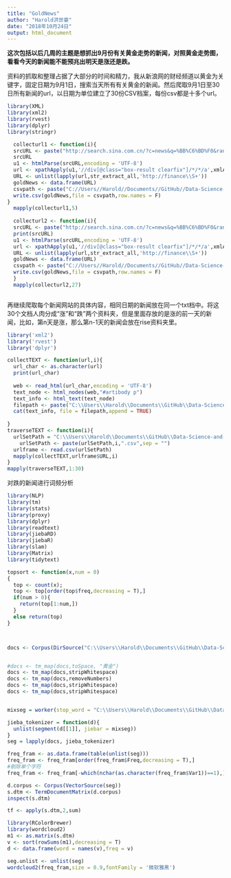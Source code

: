 ```yaml
---
title: "GoldNews"
author: "Harold洪世豪"
date: "2018年10月24日"
output: html_document
---
```

**这次包括以后几周的主题是想抓出9月份有关黄金走势的新闻，对照黄金走势图，看看今天的新闻能不能预兆出明天是涨还是跌。**

资料的抓取和整理占据了大部分的时间和精力，我从新浪网的财经频道以黄金为关键字，固定日期为9月1日，搜索当天所有有关黄金的新闻。然后爬取9月1日至30日所有新闻的url，以日期为单位建立了30份CSV档案，每份csv都是十多个url。

```r
library(XML)
library(xml2)
library(rvest)
library(dplyr)
library(stringr)

  collecturl1 <- function(i){
  srcURL <- paste("http://search.sina.com.cn/?c=news&q=%BB%C6%BD%F0&range=all&time=custom&stime=2018-09-0",i,"&etime=2018-09-0",i,"&num=20&col=1_7&source=&from=&country=&size=&a=&sort=rel",sep = "")
  srcURL
  u1 <- htmlParse(srcURL,encoding = 'UTF-8')
  url <- xpathApply(u1,'//div[@class="box-result clearfix"]/*/*/a',xmlAttrs)
  URL <- unlist(lapply(url,str_extract_all,'http://finance\\S+'))
  goldNews <- data.frame(URL)
  csvpath <- paste("C://Users//Harold//Documents//GitHub//Data-Science-and-programing//week5//news_09",i,".csv",sep = "")
  write.csv(goldNews,file = csvpath,row.names = F)
}
  mapply(collecturl1,5)
  
  collecturl2 <- function(i){
  srcURL <- paste("http://search.sina.com.cn/?c=news&q=%BB%C6%BD%F0&range=all&time=custom&stime=2018-09-",i,"&etime=2018-09-",i,"&num=20&col=1_7&source=&from=&country=&size=&a=&sort=rel",sep = "")
  print(srcURL)
  u1 <- htmlParse(srcURL,encoding = 'UTF-8')
  url <- xpathApply(u1,'//div[@class="box-result clearfix"]/*/*/a',xmlAttrs)
  URL <- unlist(lapply(url,str_extract_all,'http://finance\\S+'))
  goldNews <- data.frame(URL)
  csvpath <- paste("C://Users//Harold//Documents//GitHub//Data-Science-and-programing//week5//news_09",i,".csv",sep = "")
  write.csv(goldNews,file = csvpath,row.names = F)
  }
  mapply(collecturl2,27)



```


再继续爬取每个新闻网站的具体内容，相同日期的新闻放在同一个txt档中。将这30个文档人肉分成“涨”和“跌”两个资料夹，但是里面存放的是涨的前一天的新闻，比如，第n天是涨，那么第n-1天的新闻会放在rise资料夹里。

```r

library('xml2')
library('rvest')
library('dplyr')

collectTEXT <- function(url,i){
  url_char <- as.character(url)
  print(url_char)
  
  web <- read_html(url_char,encoding = 'UTF-8')
  text_node <- html_nodes(web,"#artibody p")
  text_info <- html_text(text_node)
  filepath <- paste("C:\\Users\\Harold\\Documents\\GitHub\\Data-Science-and-programing\\week5\\text09",i,".txt",sep = "")
  cat(text_info, file = filepath,append = TRUE)
  
}
traverseTEXT <- function(i){
  urlSetPath = "C:\\Users\\Harold\\Documents\\GitHub\\Data-Science-and-programing\\week5\\news_09"
    urlSetPath <- paste(urlSetPath,i,".csv",sep = "")
  urlframe <- read.csv(urlSetPath)
  mapply(collectTEXT,urlframe$URL,i)
}
mapply(traverseTEXT,1:30)


```
对跌的新闻进行词频分析
```r
library(NLP)
library(tm)
library(stats)
library(proxy)
library(dplyr)
library(readtext)
library(jiebaRD)
library(jiebaR)
library(slam)
library(Matrix)
library(tidytext)

topsort <- function(x,num = 0)
{
  top <- count(x);
  top <- top[order(top$freq,decreasing = T),]
  if(num > 0){
    return(top[1:num,])
  }
  else return(top)
}



docs <- Corpus(DirSource("C:\\Users\\Harold\\Documents\\GitHub\\Data-Science-and-programing\\week5\\text\\decline"),readerControl = list(language = "zho"))


#docs <- tm_map(docs,toSpace, "黄金")
docs <- tm_map(docs,stripWhitespace)
docs <- tm_map(docs,removeNumbers)
docs <- tm_map(docs,stripWhitespace)
docs <- tm_map(docs,stripWhitespace)


mixseg = worker(stop_word = "C:\\Users\\Harold\\Documents\\GitHub\\Data-Science-and-programing\\week5\\mystopwords.txt")

jieba_tokenizer = function(d){
  unlist(segment(d[[1]], jiebar = mixseg))
}
seg = lapply(docs, jieba_tokenizer)

freq_fram <- as.data.frame(table(unlist(seg)))
freq_fram <- freq_fram[order(freq_fram$Freq,decreasing = T),]
#剔除单个字符
freq_fram <- freq_fram[-which(nchar(as.character(freq_fram$Var1))==1),]

d.corpus <- Corpus(VectorSource(seg))
s.dtm <- TermDocumentMatrix(d.corpus)
inspect(s.dtm)

tf <- apply(s.dtm,2,sum)

library(RColorBrewer)
library(wordcloud2)
m1 <- as.matrix(s.dtm)
v <- sort(rowSums(m1),decreasing = T)
d <- data.frame(word = names(v),freq = v)

seg.unlist <- unlist(seg)
wordcloud2(freq_fram,size = 0.9,fontFamily = '微软雅黑')


```
